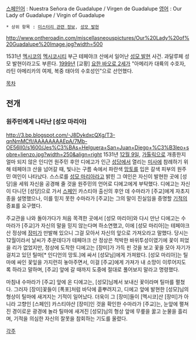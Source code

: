 [[스페인어]] : Nuestra Señora de Guadalupe / Virgen de Guadalupe
[[영어]] : Our Lady of Guadalupe / Virgin of Guadalupe

 * 상위 항목 : [[미스터리 관련 정보]], [[성모 발현]]

http://www.ontheroadin.com/miscellasneouspictures/Our%20Lady%20of%20Guadalupe%20Image.jpg?width=500

1531년 [[멕시코]]의 [[멕시코시티]] 부근 테페야크 산에서 일어난 [[성모 발현]] 사건. 과달루페 성모 발현이라고도 부른다. [[1999년]] [교황] [[요한 바오로 2세]]가 "아메리카 대륙의 수호자, 라틴 아메리카의 여제, 복중 태아의 수호성인"으로 선언했다.

[[목차]]
== 전개 ==
=== 원주민에게 나타난 [성모 마리아] ===
http://3.bp.blogspot.com/-J8DykdxcQXg/T3-qnNmMCfI/AAAAAAAAEpA/7Mb-OE56II0/s1600/Jes%C3%BAs+Helguera+San+Juan+Diego+%C3%B3leo+sobre+lienzo.jpg?width=250&align=right 1531년 [[12월 9일]], [[가톨릭]]으로 개종한지 얼마 되지 않은 인디언 원주민 후안 디에고가 인근 [[성당]]에서 열리는 [[미사]]에 참례하기 위해 테페야크 산을 넘어갈 때, 빛나는 구름 속에서 파란색 [[망토]]를 입은 갈색 피부의 원주민 여인이 나타났다. 스스로를 [[성모 마리아]]라고 밝힌 그 여인은 자신이 발현한 곳에 [성당]을 세워 자신을 공경해 줄 것을 원주민의 언어로 디에고에게 부탁했다. 디에고는 자신이 다니던 [성당]으로 가서 [[스페인]] 카스티야 출신의 후안 데 수마라가 [주교]에게 자초지종을 설명했으나, 이를 믿지 못한 수마라가 [주교]는 그의 말이 진실임을 증명할 [[기적]]의 증표를 요구했다. 

주교관을 나와 돌아가다가 처음 목격한 곳에서 [성모 마리아]와 다시 만난 디에고는 수마라가 [주교]가 자신의 말을 믿지 않는다며 하소연했고, 이에 [성모 마리아]는 테페야크 산 정상에 [[장미]]가 만발해 있으니 그걸 모아서 자신의 앞으로 가져오라고 말했다. 당시는 12월이라서 날씨가 추운데다가 테페야크 산 정상은 척박한 바위투성이였기에 꽃이 피었을 리가 없었지만, 정상에 도착한 디에고는 [장미]가 가득 핀 것을 보고 꽃을 모아 자기가 걸치고 있던 틸마[* 인디언의 망토.]에 싸서 [성모님]에게 가져왔다. [성모 마리아]는 틸마에 싸인 꽃잎을 가지런히 놓아주면서, 이걸 [주교]에게 가져가 내 소망이 이루어지도록 하라고 말하며, [주교] 앞에 갈 때까지 도중에 절대로 풀어보지 말라고 명령했다.

마침내 수마라가 [주교] 앞에 온 디에고는, [성모]님께서 보내신 꽃이라며 틸마를 펼쳤다. 그러자 [장미]꽃들이 [폭포]처럼 바닥에 흩뿌려지고, 디에고 앞에 발현한 [성모]님의 형상이 틸마에 새겨지는 기적이 일어났다. 더욱이 그 [장미]들이 [멕시코]산 [장미]가 아니라 고향인 [스페인] 카스티야산 [장미]인 것을 확인한 수마라가 [주교]는, 눈앞에 펼쳐진 경이로운 광경에 놀라 틸마에 새겨진 [성모]님의 형상 앞에 무릎을 꿇고 눈물을 흘리며, 기적을 의심한 자신의 잘못을 참회하는 기도를 올렸다. 

[[각주]]
